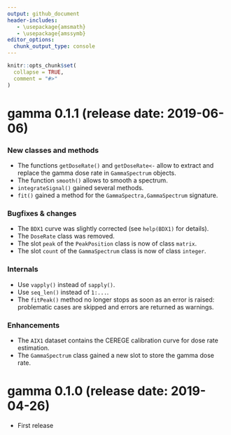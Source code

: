 ```yaml
---
output: github_document
header-includes:
   - \usepackage{amsmath}
   - \usepackage{amssymb}
editor_options: 
  chunk_output_type: console
---
```


<!-- NEWS.md is generated from NEWS.Rmd. Please edit that file -->

```r
knitr::opts_chunk$set(
  collapse = TRUE,
  comment = "#>"
)
```

<!-- # gamma `r utils::packageVersion("gamma")` (`r Sys.Date()`) -->
# gamma 0.1.1 (release date: 2019-06-06)
### New classes and methods
* The functions `getDoseRate()` and `getDoseRate<-` allow to extract and replace the gamma dose rate in `GammaSpectrum` objects.
* The function `smooth()` allows to smooth a spectrum.
* `integrateSignal()` gained several methods.
* `fit()` gained a method for the `GammaSpectra,GammaSpectrum` signature.

### Bugfixes & changes
* The `BDX1` curve was slightly corrected (see `help(BDX1)` for details).
* The `DoseRate` class was removed.
* The slot `peak` of the `PeakPosition` class is now of class `matrix`.
* The slot `count` of the `GammaSpectrum` class is now of class `integer`.

### Internals
* Use `vapply()` instead of `sapply()`.
* Use `seq_len()` instead of `1:...`.
* The `fitPeak()` method no longer stops as soon as an error is raised: problematic cases are skipped and errors are returned as warnings.

### Enhancements
* The `AIX1` dataset contains the CEREGE calibration curve for dose rate estimation.
* The `GammaSpectrum` class gained a new slot to store the gamma dose rate.

# gamma 0.1.0 (release date: 2019-04-26)
* First release
